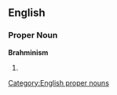 ==English==

===Proper Noun===
'''Brahminism'''
# {{alternative spelling of|Brahmanism}}

[[Category:English proper nouns]]